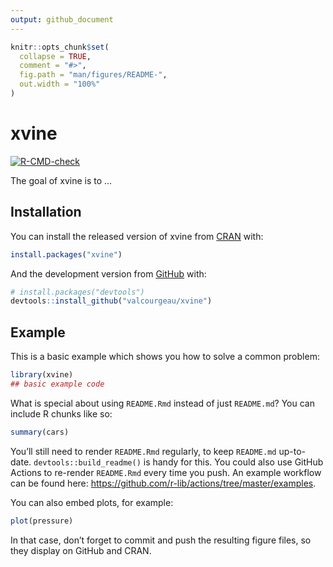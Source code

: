 ```yaml
---
output: github_document
---
```


<!-- README.md is generated from README.Rmd. Please edit that file -->

```r
knitr::opts_chunk$set(
  collapse = TRUE,
  comment = "#>",
  fig.path = "man/figures/README-",
  out.width = "100%"
)
```

# xvine

<!-- badges: start -->
[![R-CMD-check](https://github.com/valcourgeau/xvine/workflows/R-CMD-check/badge.svg)](https://github.com/valcourgeau/xvine/actions)
<!-- badges: end -->

The goal of xvine is to ...

## Installation

You can install the released version of xvine from [CRAN](https://CRAN.R-project.org) with:

``` r
install.packages("xvine")
```

And the development version from [GitHub](https://github.com/) with:

``` r
# install.packages("devtools")
devtools::install_github("valcourgeau/xvine")
```
## Example

This is a basic example which shows you how to solve a common problem:

```r
library(xvine)
## basic example code
```

What is special about using `README.Rmd` instead of just `README.md`? You can include R chunks like so:

```r
summary(cars)
```

You'll still need to render `README.Rmd` regularly, to keep `README.md` up-to-date. `devtools::build_readme()` is handy for this. You could also use GitHub Actions to re-render `README.Rmd` every time you push. An example workflow can be found here: <https://github.com/r-lib/actions/tree/master/examples>.

You can also embed plots, for example:

```r
plot(pressure)
```

In that case, don't forget to commit and push the resulting figure files, so they display on GitHub and CRAN.
